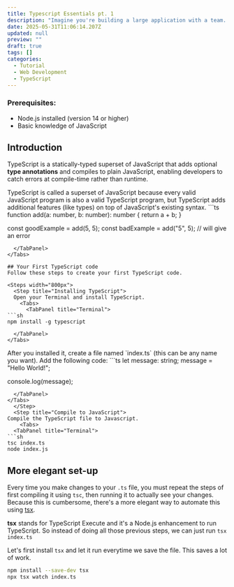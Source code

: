 ```yaml
---
title: Typescript Essentials pt. 1
description: "Imagine you're building a large application with a team. One developer writes a function that expects a user object with specific properties, but another developer calls it with a string by mistake. In JavaScript, you won't discover this error until the code runs in production and crashes. The solution? TypeScript."
date: 2025-05-31T11:06:14.207Z
updated: null
preview: ""
draft: true
tags: []
categories:
  - Tutorial
  - Web Development
  - TypeScript
---
```


### Prerequisites:
- Node.js installed (version 14 or higher)
- Basic knowledge of JavaScript

## Introduction
TypeScript is a statically-typed superset of JavaScript that adds optional **type annotations** and compiles to plain JavaScript, enabling developers to catch errors at compile-time rather than runtime.

<Callout>
TypeScript is called a superset of JavaScript because every valid JavaScript program is also a valid TypeScript program, but TypeScript adds additional features (like types) on top of JavaScript's existing syntax.
</Callout>

<Tabs>
  <TabPanel title="example.ts">
```ts
function add(a: number, b: number): number {
    return a + b;
}

const goodExample = add(5, 5);
const badExample = add("5", 5); // will give an error
```
  </TabPanel>
</Tabs>

## Your First TypeScript code
Follow these steps to create your first TypeScript code.

<Steps width="800px">
  <Step title="Installing TypeScript">
  Open your Terminal and install TypeScript.
    <Tabs>
      <TabPanel title="Terminal">
```sh
npm install -g typescript
```
      </TabPanel>
    </Tabs>
  </Step>
  <Step title="First TypeScript Code">
  After you installed it, create a file named `index.ts` (this can be any name you want). Add the following code:
    <Tabs>
  <TabPanel title="index.ts">
```ts
let message: string;
message = "Hello World!";

console.log(message);
```
  </TabPanel>
</Tabs>
  </Step>
  <Step title="Compile to JavaScript">
Compile the TypeScript file to Javascript.
    <Tabs>
  <TabPanel title="Terminal">
```sh
tsc index.ts
node index.js
```
  </TabPanel>
</Tabs>
  </Step>
</Steps>


## More elegant set-up
Every time you make changes to your `.ts` file, you must repeat the steps of first compiling it using `tsc`, then running it to actually see your changes. Because this is cumbersome, there's a more elegant way to automate this using [tsx](https://tsx.is/).

**tsx** stands for TypeScript Execute and it's a Node.js enhancement to run TypeScript.
So instead of doing all those previous steps, we can just run `tsx index.ts`

Let's first install `tsx` and let it run everytime we save the file. This saves a lot of work.
```sh
npm install --save-dev tsx
npx tsx watch index.ts
```